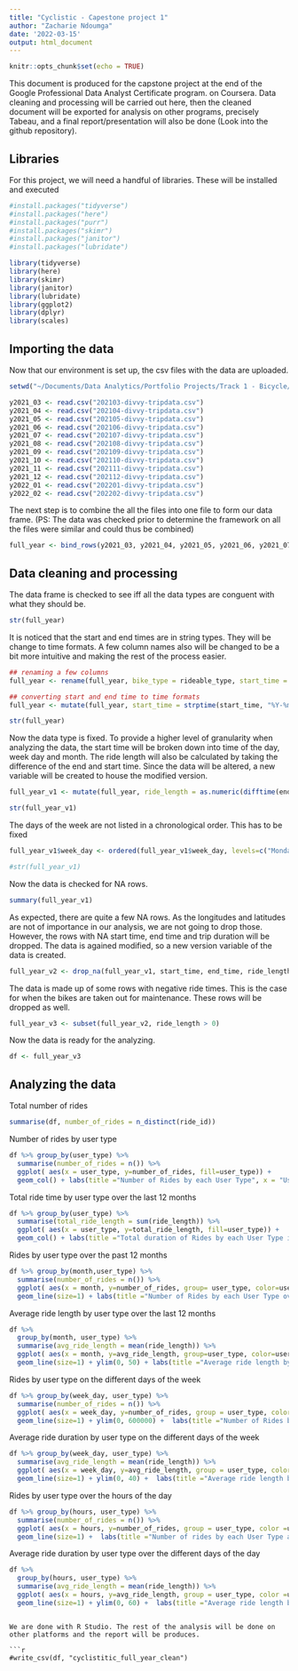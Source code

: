 ```yaml
---
title: "Cyclistic - Capestone project 1"
author: "Zacharie Ndoumga"
date: '2022-03-15'
output: html_document
---
```


```r
knitr::opts_chunk$set(echo = TRUE)
```

This document is produced for the capstone project at the end of the Google Professional Data Analyst Certificate program. on Coursera. Data cleaning and processing will be carried out here, then the cleaned document will be exported for analysis on other programs, precisely Tabeau, and a final report/presentation will also be done (Look into the github repository).

## Libraries

For this project, we will need a handful of libraries. These will be installed and executed

```r

#install.packages("tidyverse")
#install.packages("here")
#install.packages("purr")
#install.packages("skimr")
#install.packages("janitor")
#install.packages("lubridate")

library(tidyverse)
library(here)
library(skimr)
library(janitor)
library(lubridate)
library(ggplot2)
library(dplyr)
library(scales)
```



## Importing the data

Now that our environment is set up, the csv files with the data are uploaded. 
```r

setwd("~/Documents/Data Analytics/Portfolio Projects/Track 1 - Bicycle/Dataset/12 last months/CSV")

y2021_03 <- read.csv("202103-divvy-tripdata.csv")
y2021_04 <- read.csv("202104-divvy-tripdata.csv")
y2021_05 <- read.csv("202105-divvy-tripdata.csv")
y2021_06 <- read.csv("202106-divvy-tripdata.csv")
y2021_07 <- read.csv("202107-divvy-tripdata.csv")
y2021_08 <- read.csv("202108-divvy-tripdata.csv")
y2021_09 <- read.csv("202109-divvy-tripdata.csv")
y2021_10 <- read.csv("202110-divvy-tripdata.csv")
y2021_11 <- read.csv("202111-divvy-tripdata.csv")
y2021_12 <- read.csv("202112-divvy-tripdata.csv")
y2022_01 <- read.csv("202201-divvy-tripdata.csv")
y2022_02 <- read.csv("202202-divvy-tripdata.csv")

```

The next step is to combine the all the files into one file to form our data frame. (PS: The data was checked prior to determine the framework on all the files were similar and could thus be combined)

```r
full_year <- bind_rows(y2021_03, y2021_04, y2021_05, y2021_06, y2021_07, y2021_08, y2021_09, y2021_10, y2021_11, y2021_12, y2022_01, y2022_02)
```
 
## Data cleaning and processing

The data frame is checked to see iff all the data types are conguent with what they should be.

```r
str(full_year)
```

It is noticed that the start and end times are in string types. They will be change to time formats. A few column names also will be changed to be a bit more intuitive and making the rest of the process easier. 

```r
## renaming a few columns
full_year <- rename(full_year, bike_type = rideable_type, start_time = started_at, end_time = ended_at, user_type = member_casual)

## converting start and end time to time formats
full_year <- mutate(full_year, start_time = strptime(start_time, "%Y-%m-%d %H:%M:%S"), end_time = strptime(end_time, "%Y-%m-%d %H:%M:%S")) 

```

```r
str(full_year)
```


Now the data type is fixed. To provide a higher level of granularity when analyzing the data, the start time will be broken down into time of the day, week day and month. The ride length will also be calculated by taking the difference of the end and start time. Since the data will be altered, a new variable will be created to house the modified version.

```r

full_year_v1 <- mutate(full_year, ride_length = as.numeric(difftime(end_time, start_time, units = "mins")), hours = format(start_time, "%H"), week_day = weekdays(start_time), month_day = format(start_time, "%d"), month = month(start_time, label = TRUE))

str(full_year_v1)
```

The days of the week are not listed in a chronological order. This has to be fixed

```r
full_year_v1$week_day <- ordered(full_year_v1$week_day, levels=c("Monday", "Tuesday", "Wednesday", "Thursday", "Friday", "Saturday", "Sunday"))

#str(full_year_v1)
```

Now the data is checked for NA rows.

```r
summary(full_year_v1)
```

As expected, there are quite a few NA rows. As the longitudes and latitudes are not of importance in our analysis, we are not going to drop those. However, the rows with NA start time, end time and trip duration will be dropped. The data is agained modified, so a new version variable of the data is created.

```r
full_year_v2 <- drop_na(full_year_v1, start_time, end_time, ride_length)
```

The data is made up of some rows with negative ride times. This is the case for when the bikes are taken out for maintenance. These rows will be dropped as well.

```r
full_year_v3 <- subset(full_year_v2, ride_length > 0) 
```

Now the data is ready for the analyzing. 

```r
df <- full_year_v3
```

## Analyzing the data

Total number of rides 

```r
summarise(df, number_of_rides = n_distinct(ride_id))
```

Number of rides by user type

```r
df %>% group_by(user_type) %>% 
  summarise(number_of_rides = n()) %>% 
  ggplot( aes(x = user_type, y=number_of_rides, fill=user_type)) + 
  geom_col() + labs(title ="Number of Rides by each User Type", x = "User Type" , y="Number of Rides")  + theme(legend.position ="none") + scale_y_continuous(labels = comma)
```

Total ride time by user type over the last 12 months

```r
df %>% group_by(user_type) %>% 
  summarise(total_ride_length = sum(ride_length)) %>% 
  ggplot( aes(x = user_type, y=total_ride_length, fill=user_type)) + 
  geom_col() + labs(title ="Total duration of Rides by each User Type in Minutes", x = "User Type" , y="Ride Length") + theme(legend.position ="none") + scale_y_continuous(labels = comma)
```

Rides by user type over the past 12 months

```r
df %>% group_by(month,user_type) %>% 
  summarise(number_of_rides = n()) %>% 
  ggplot( aes(x = month, y=number_of_rides, group= user_type, color=user_type)) + 
  geom_line(size=1) + labs(title ="Number of Rides by each User Type over the Year", x = "" , y="Number of rides") + scale_y_continuous(labels = comma)
```

Average ride length by user type over the last 12 months

```r
df %>% 
  group_by(month, user_type) %>% 
  summarise(avg_ride_length = mean(ride_length)) %>% 
  ggplot( aes(x = month, y=avg_ride_length, group=user_type, color=user_type)) + 
  geom_line(size=1) + ylim(0, 50) + labs(title ="Average ride length by each User Type over the Year", x = "" , y="Average ride length")
```

Rides by user type on the different days of the week

```r
df %>% group_by(week_day, user_type) %>% 
  summarise(number_of_rides = n()) %>% 
  ggplot( aes(x = week_day, y=number_of_rides, group = user_type, color =user_type)) + 
  geom_line(size=1) + ylim(0, 600000) +  labs(title ="Number of Rides by each User Type on Different Week Days", x = "" , y="Number of rides")
```

Average ride duration by user type on the different days of the week

```r
df %>% group_by(week_day, user_type) %>% 
  summarise(avg_ride_length = mean(ride_length)) %>% 
  ggplot( aes(x = week_day, y=avg_ride_length, group = user_type, color =user_type)) + 
  geom_line(size=1) + ylim(0, 40) +  labs(title ="Average ride length by each User Type on Different Days of the Week", x = "" , y="Average ride length")
```

Rides by user type over the hours of the day

```r
df %>% group_by(hours, user_type) %>%
  summarise(number_of_rides = n()) %>% 
  ggplot( aes(x = hours, y=number_of_rides, group = user_type, color =user_type)) + 
  geom_line(size=1) +  labs(title ="Number of rides by each User Type at Different Time of the Day", x = "Hour" , y="Number of Rides") + scale_y_continuous(labels = comma)
```

Average ride duration by user type over the different days of the day
```r
df %>%
  group_by(hours, user_type) %>% 
  summarise(avg_ride_length = mean(ride_length)) %>% 
  ggplot( aes(x = hours, y=avg_ride_length, group = user_type, color =user_type)) + 
  geom_line(size=1) + ylim(0, 60) +  labs(title ="Average ride length by each User Type at Different Time of the Day", x = "Hour" , y="Average ride length")
```
```

We are done with R Studio. The rest of the analysis will be done on other platforms and the report will be produces. 

```r
#write_csv(df, "cyclistitic_full_year_clean")
```



